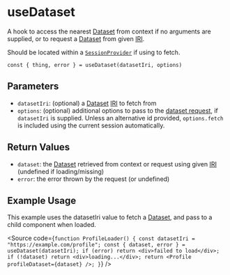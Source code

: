 
<Meta title="Hooks/useDataset" />

# useDataset

A hook to access the nearest [Dataset](https://docs.inrupt.com/developer-tools/javascript/client-libraries/reference/glossary/#term-SolidDataset) from context if no arguments are supplied, or to request a [Dataset](https://docs.inrupt.com/developer-tools/javascript/client-libraries/reference/glossary/#term-SolidDataset) from given [IRI](https://docs.inrupt.com/developer-tools/javascript/client-libraries/reference/glossary/#term-IRI).

Should be located within a [`SessionProvider`](/?path=/docs/authentication-session-provider) if using to fetch.

```
const { thing, error } = useDataset(datasetIri, options)
```

## Parameters

- `datasetIri`: (optional) a [Dataset](https://docs.inrupt.com/developer-tools/javascript/client-libraries/reference/glossary/#term-SolidDataset) [IRI](https://docs.inrupt.com/developer-tools/javascript/client-libraries/reference/glossary/#term-IRI) to fetch from
- `options`: (optional) additional options to pass to the [dataset request](https://docs.inrupt.com/developer-tools/api/javascript/solid-client/modules/_resource_soliddataset_.html#getsoliddataset), if `datasetIri` is supplied. Unless an alternative id provided, `options.fetch` is included using the current session automatically.

## Return Values

- `dataset`: the [Dataset](https://docs.inrupt.com/developer-tools/javascript/client-libraries/reference/glossary/#term-SolidDataset) retrieved from context or request using given [IRI](https://docs.inrupt.com/developer-tools/javascript/client-libraries/reference/glossary/#term-IRI) (undefined if loading/missing)
- `error`: the error thrown by the request (or undefined)

## Example Usage

This example uses the datasetIri value to fetch a [Dataset](https://docs.inrupt.com/developer-tools/javascript/client-libraries/reference/glossary/#term-SolidDataset), and pass to a child component when loaded.

<Source
  code={`
function ProfileLoader() {
  const datasetIri = "https://example.com/profile";
  const { dataset, error } = useDataset(datasetIri);
  if (error) return <div>failed to load</div>;
  if (!dataset) return <div>loading...</div>;
  return <Profile profileDataset={dataset} />;
}
`}
/>
